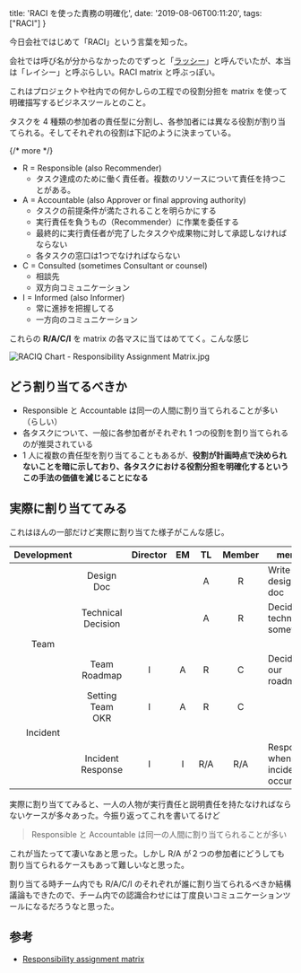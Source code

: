   title: 'RACI を使った責務の明確化',
  date: '2019-08-06T00:11:20',
  tags: ["RACI"]
}

今日会社ではじめて「RACI」という言葉を知った。

会社では呼び名が分からなかったのでずっと「[ラッシー](https://ja.wikipedia.org/wiki/%E3%83%A9%E3%83%83%E3%82%B7%E3%83%BC)」と呼んでいたが、本当は「レイシー」と呼ぶらしい。RACI matrix と呼ぶっぽい。

これはプロジェクトや社内での何かしらの工程での役割分担を matrix を使って明確描写するビジネスツールとのこと。

タスクを 4 種類の参加者の責任型に分割し、各参加者には異なる役割が割り当てられる。そしてそれぞれの役割は下記のように決まっている。

{/* more */}

- R = Responsible (also Recommender)
  -  タスク達成のために働く責任者。複数のリソースについて責任を持つことがある。
- A = Accountable (also Approver or final approving authority)
  - タスクの前提条件が満たされることを明らかにする
  - 実行責任を負うもの（Recommender）に作業を委任する
  - 最終的に実行責任者が完了したタスクや成果物に対して承認しなければならない
  - 各タスクの窓口は1つでなければならない
- C = Consulted (sometimes Consultant or counsel)
  - 相談先
  - 双方向コミュニケーション
- I = Informed (also Informer)
  - 常に進捗を把握してる
  - 一方向のコミュニケーション

これらの **R/A/C/I** を matrix の各マスに当てはめててく。こんな感じ

![RACIQ Chart - Responsibility Assignment Matrix.jpg](https://upload.wikimedia.org/wikipedia/commons/1/13/RACIQ_Chart_-_Responsibility_Assignment_Matrix.jpg)


## どう割り当てるべきか

- Responsible と Accountable は同一の人間に割り当てられることが多い（らしい）
- 各タスクについて、一般に各参加者がそれぞれ 1 つの役割を割り当てられるのが推奨されている
- 1 人に複数の責任型を割り当てることもあるが、**役割が計画時点で決められないことを暗に示しており、各タスクにおける役割分担を明確化するというこの手法の価値を減じることになる**

## 実際に割り当ててみる

これはほんの一部だけど実際に割り当てた様子がこんな感じ。


| Development |                    | Director | EM |  TL | Member | memo                             |
|:-----------:|:------------------:|:--------:|:--:|:---:|:------:|----------------------------------|
|             |     Design Doc     |          |    |  A  |    R   | Write design doc                 |
|             | Technical Decision |          |    |  A  |    R   | Decide technical something       |
|     Team    |                    |          |    |     |        |                                  |
|             |    Team Roadmap    |     I    |  A |  R  |    C   | Decide our roadmap               |
|             |  Setting Team OKR  |     I    |  A |  R  |    C   |                                  |
|   Incident  |                    |          |    |     |        |                                  |
|             |  Incident Response |     I    |  I | R/A |   R/A  | Response when an incident occurs |

実際に割り当ててみると、一人の人物が実行責任と説明責任を持たなければならないケースが多々あった。今振り返ってこれを書いてるけど

> Responsible と Accountable は同一の人間に割り当てられることが多い

これが当たってて凄いなあと思った。しかし R/A が２つの参加者にどうしても割り当てられるケースもあって難しいなと思った。

割り当てる時チーム内でも R/A/C/I のそれぞれが誰に割り当てられるべきか結構議論もできたので、チーム内での認識合わせには丁度良いコミュニケーションツールになるだろうなと思った。

## 参考

- [Responsibility assignment matrix](https://en.wikipedia.org/wiki/Responsibility_assignment_matrix)

